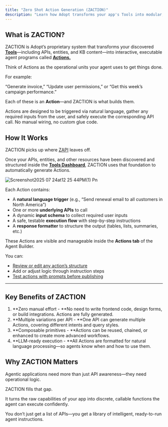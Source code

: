 ```yaml
---
title: "Zero Shot Action Generation (ZACTION)"
description: "Learn how Adopt transforms your app's Tools into modular, executable actions for your agent. "
---
```


## What is ZACTION?

ZACTION is Adopt’s proprietary system that transforms your discovered [**Tools**](/essentials/reviewing-tools)—including APIs, entities, and KB content—into interactive, executable agent programs called [**Actions.**](/essentials/reviewing-actions)

Think of Actions as the operational units your agent uses to get things done.

For example:

“Generate invoice,” “Update user permissions,” or “Get this week’s campaign performance.”

Each of these is an **Action**—and ZACTION is what builds them.

Actions are designed to be triggered via natural language, gather any required inputs from the user, and safely execute the corresponding API call. No manual wiring, no custom glue code.

## How It Works

ZACTION picks up where [ZAPI](/essentials/zero-shot-api-ingestion) leaves off.

Once your APIs, entities, and other resources have been discovered and structured inside the [**Tools Dashboard**](/essentials/reviewing-tools), ZACTION uses that foundation to automatically generate Actions.

![Screenshot2025 07 24at12 25 44PM(1) Pn](/images/Screenshot2025-07-24at12.25.44PM\(1\).png)

Each Action contains:

- A **natural language trigger** (e.g., “Send renewal email to all customers in North America”)
- One or more **underlying APIs** to call
- A dynamic **input schema** to collect required user inputs
- A safe, testable **execution flow** with step-by-step instructions
- A **response formatter** to structure the output (tables, lists, summaries, etc.)

These Actions are visible and manageable inside the **Actions tab** of the Agent Builder.

You can:

- [Review or edit any action’s structure](/essentials/editing-actions)
- Add or adjust logic through instruction steps
- [Test actions with prompts before publishing](/essentials/testing-actions)

---

## Key Benefits of ZACTION

1. \*\*Zero manual effort - \*\*No need to write frontend code, design forms, or build integrations. Actions are fully generated.
2. \*\*Multiple variations per API - \*\*One API can generate multiple Actions, covering different intents and query styles.
3. \*\*Composable primitives - \*\*Actions can be reused, chained, or enhanced to create more advanced workflows.
4. \*\*LLM-ready execution - \*\*All Actions are formatted for natural language processing—so agents know when and how to use them.

## Why ZACTION Matters

Agentic applications need more than just API awareness—they need operational logic.

ZACTION fills that gap.

It turns the raw capabilities of your app into discrete, callable functions the agent can execute confidently.

You don’t just get a list of APIs—you get a library of intelligent, ready-to-run agent instructions.
